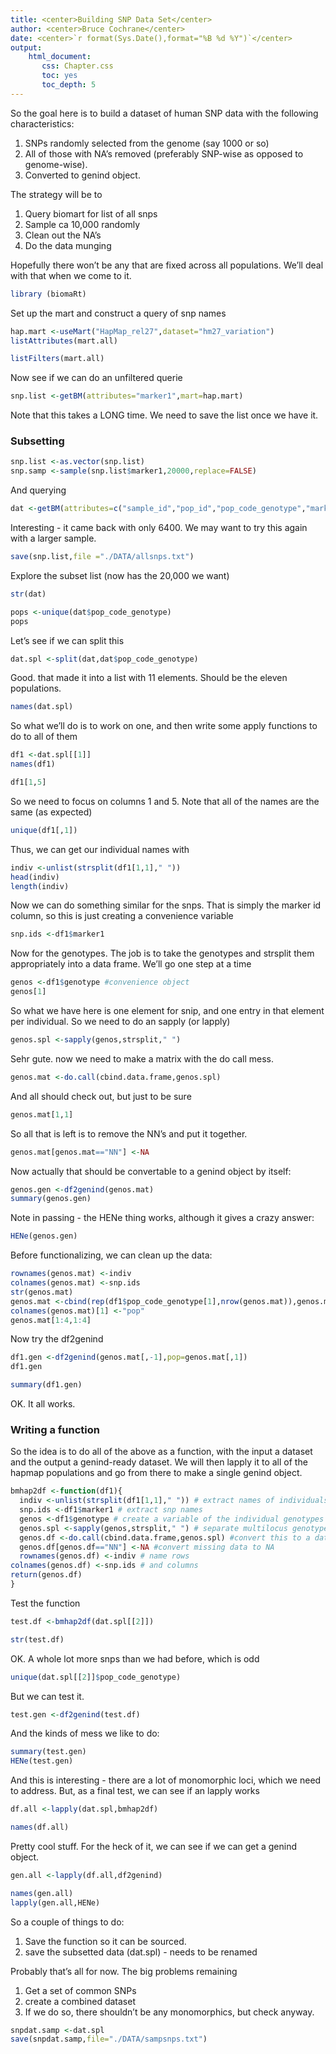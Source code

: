 ```yaml
---
title: <center>Building SNP Data Set</center>
author: <center>Bruce Cochrane</center>
date: <center>`r format(Sys.Date(),format="%B %d %Y")`</center>
output: 
    html_document:
       css: Chapter.css
       toc: yes
       toc_depth: 5
---
```



So the goal here is to build a dataset of human SNP data with the following characteristics:

1.  SNPs randomly selected from the genome (say 1000 or so)
2.  All of those with NA's removed (preferably SNP-wise as opposed to genome-wise).
3.  Converted to genind object.

The strategy will be to 

1.  Query biomart for list of all snps
2.  Sample ca 10,000 randomly
3.  Clean out the NA's 
4.  Do the data munging

Hopefully there won't be any that are fixed across all populations.  We'll deal with that when we come to it.

```r
library (biomaRt)
```
Set up the mart and construct a query of snp names
```r
hap.mart <-useMart("HapMap_rel27",dataset="hm27_variation")
listAttributes(mart.all)
```
```r
listFilters(mart.all)
```

Now see if we can do an unfiltered querie
```r
snp.list <-getBM(attributes="marker1",mart=hap.mart)
```
Note that this takes a LONG time.  We need to save the list once we have it.

### Subsetting
```r
snp.list <-as.vector(snp.list)
snp.samp <-sample(snp.list$marker1,20000,replace=FALSE)
```
And querying
```r
dat <-getBM(attributes=c("sample_id","pop_id","pop_code_genotype","marker1","genotype"),filter="marker_name",values=snp.samp,mart=hap.mart)
```
Interesting - it came back with only 6400.  We may want to try this again with a larger sample.
```r
save(snp.list,file ="./DATA/allsnps.txt")
```
Explore the subset list (now has the 20,000 we want)
```r
str(dat)
```
```r
pops <-unique(dat$pop_code_genotype)
pops
```
Let's see if we can split this
```r
dat.spl <-split(dat,dat$pop_code_genotype)
```
Good.  that made it into a list with 11 elements.  Should be the eleven populations.
```r
names(dat.spl)
```
So what we'll do is to work on one, and then write some apply functions to do to all of them
```r
df1 <-dat.spl[[1]]
names(df1)
```
```r
df1[1,5]
```
So we need to focus on columns 1 and 5.  Note that all of the names are the same (as expected)


```r
unique(df1[,1])
```

Thus, we can get our individual names with

```r
indiv <-unlist(strsplit(df1[1,1]," "))
head(indiv)
length(indiv)
```
Now we can do something similar for the snps.  That is simply the marker id column, so this is just creating a convenience variable
```r
snp.ids <-df1$marker1
```
Now for the genotypes.  The job is to take the genotypes and strsplit them appropriately into a data frame.  We'll go one step at a time

```r
genos <-df1$genotype #convenience object
genos[1]
```
So what we have here is one element for snip, and one entry in that element per individual.  So we need to do an sapply (or lapply)
```r
genos.spl <-sapply(genos,strsplit," ")
```
Sehr gute.  now we need to make a matrix with the do call mess.
```r
genos.mat <-do.call(cbind.data.frame,genos.spl)
```
And all should check out, but just to be sure

```r
genos.mat[1,1]
```
So all that is left is to remove the NN's and put it together.
```r
genos.mat[genos.mat=="NN"] <-NA
```
Now actually that should be convertable to a genind object by itself:
```r
genos.gen <-df2genind(genos.mat)
summary(genos.gen)
```
Note in passing - the HENe thing works, although it gives a crazy answer:

```r
HENe(genos.gen)
```
Before functionalizing, we can clean up the data:

```r
rownames(genos.mat) <-indiv
colnames(genos.mat) <-snp.ids
str(genos.mat)
genos.mat <-cbind(rep(df1$pop_code_genotype[1],nrow(genos.mat)),genos.mat)
colnames(genos.mat)[1] <-"pop"
genos.mat[1:4,1:4]
```
Now try the df2genind
```r
df1.gen <-df2genind(genos.mat[,-1],pop=genos.mat[,1])
df1.gen
```
```r
summary(df1.gen)
```
OK.  It all works.

### Writing a function

So the idea is to do all of the above as a function, with the input a dataset and the output a genind-ready dataset.  We will then lapply it to all of the hapmap populations and go from there to make a single genind object.
```r
bmhap2df <-function(df1){
  indiv <-unlist(strsplit(df1[1,1]," ")) # extract names of individuals
  snp.ids <-df1$marker1 # extract snp names
  genos <-df1$genotype # create a variable of the individual genotypes
  genos.spl <-sapply(genos,strsplit," ") # separate multilocus genotypes into single loci
  genos.df <-do.call(cbind.data.frame,genos.spl) #convert this to a data frame
  genos.df[genos.df=="NN"] <-NA #convert missing data to NA
  rownames(genos.df) <-indiv # name rows
colnames(genos.df) <-snp.ids # and columns
return(genos.df)
}
```
Test the function
```r
test.df <-bmhap2df(dat.spl[[2]])
```
```r

str(test.df)
```
OK.  A whole lot more snps than we had before, which is odd
```r
unique(dat.spl[[2]]$pop_code_genotype)
```
But we can test it.
```r
test.gen <-df2genind(test.df)
```
And the kinds of mess we like to do:

```r
summary(test.gen)
HENe(test.gen)
```
And this is interesting - there are a lot of monomorphic loci, which we need to address.  But, as a final test, we can see if an lapply works
```r
df.all <-lapply(dat.spl,bmhap2df)
```
```r
names(df.all)
```
Pretty cool stuff.  For the heck of it, we can see if we can get a genind object.

```r
gen.all <-lapply(df.all,df2genind)
```
```r
names(gen.all)
lapply(gen.all,HENe)
```
So a couple of things to do:  

1.  Save the function so it can be sourced.
2.  save the subsetted data (dat.spl) - needs to be renamed

Probably that's all for now.  The big problems remaining

1.  Get a set of common SNPs
2.  create a combined dataset
3.  If we do so, there shouldn't be any monomorphics, but check anyway.
```r
snpdat.samp <-dat.spl
save(snpdat.samp,file="./DATA/sampsnps.txt")
```

